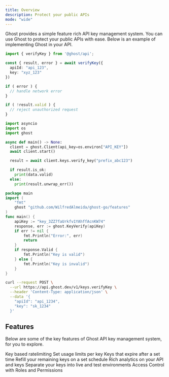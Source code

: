 ```yaml
---
title: Overview
description: Protect your public APIs
mode: "wide"
---
```


Ghost provides a simple feature rich API key management system. You can use Ghost to protect your public APIs with ease. Below is an example of implementing Ghost in your API.

<CodeGroup>

```ts Typescript
import { verifyKey } from '@ghost/api';

const { result, error } = await verifyKey({
  apiId: "api_123",
  key: "xyz_123"
})

if ( error ) {
  // handle network error
}

if ( !result.valid ) {
  // reject unauthorized request
}
```

```py Python
import asyncio
import os
import ghost

async def main() -> None:
  client = ghost.Client(api_key=os.environ["API_KEY"])
  await client.start()

  result = await client.keys.verify_key("prefix_abc123")

  if result.is_ok:
    print(data.valid)
  else:
    print(result.unwrap_err())

```
```go Golang
package main
import (
	"fmt"
	ghost "github.com/WilfredAlmeida/ghost-go/features"
)
func main() {
	apiKey := "key_3ZZ7faUrkfv1YAhffAcnKW74"
	response, err := ghost.KeyVerify(apiKey)
	if err != nil {
		fmt.Println("Error:", err)
		return
	}
	if response.Valid {
		fmt.Println("Key is valid")
	} else {
		fmt.Println("Key is invalid")
	}
}
```
```bash cURL
curl --request POST \
  --url https://api.ghost.dev/v1/keys.verifyKey \
  --header 'Content-Type: application/json' \
  --data '{
    "apiId": "api_1234",
    "key": "sk_1234"
  }'
```


</CodeGroup>

## Features

Below are some of the key features of Ghost API key management system, for you to explore.

<CardGroup cols={2}>
  <Card title="Ratelimiting" href="/apis/features/ratelimiting"  >
   Key based ratelimiting
  </Card>
  <Card title="Usage limited keys"  href="/apis/features/remaining">
    Set usage limits per key
  </Card>
   <Card title="Temporary Keys"  href="/apis/features/temp-keys">
    Keys that expire after a set time
  </Card>
  <Card title="Refillable Keys"  href="/apis/features/refill">
   Refill your remaining keys on a set schedule
 </Card>
 <Card title="Analytics"  href="/apis/features/analytics">
  Rich analytics on your API and keys
</Card>
<Card title="Environments"  href="/apis/features/environments">
 Separate your keys into live and test environments
</Card>
<Card title="Authorization"  href="/apis/features/authorization/introduction">
 Access Control with Roles and Permissions
</Card>
  </CardGroup>
